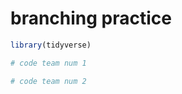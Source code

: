 # branching practice

```r
library(tidyverse)
```

```r
# code team num 1
```

```r
# code team num 2
```